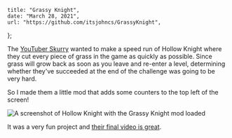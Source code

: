     title: "Grassy Knight",
    date: "March 28, 2021",
    url: "https://github.com/itsjohncs/GrassyKnight",
};

The [YouTuber Skurry](https://www.youtube.com/channel/UCYX2-exnYmc6gDObfooTGZg) wanted to make a speed run of Hollow Knight where they cut every piece of grass in the game as quickly as possible. Since grass will grow back as soon as you leave and re-enter a level, determining whether they've succeeded at the end of the challenge was going to be very hard.

So I made them a little mod that adds some counters to the top left of the screen!

![A screenshot of Hollow Knight with the Grassy Knight mod loaded](/images/grassy-knight-screenshot.jpg)

It was a very fun project and [their final video is great](https://www.youtube.com/watch?v=ADM8BWe6buA).
